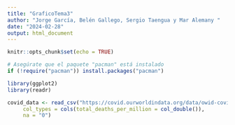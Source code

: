 ```yaml
---
title: "GraficoTema3"
author: "Jorge García, Belén Gallego, Sergio Taengua y Mar Alemany "
date: "2024-02-28"
output: html_document
---
```


```r
knitr::opts_chunk$set(echo = TRUE)
```

```r
# Asegúrate que el paquete "pacman" está instalado
if (!require("pacman")) install.packages("pacman")

```

```r
library(ggplot2)
library(readr)
```


```r
covid_data <- read_csv("https://covid.ourworldindata.org/data/owid-covid-data.csv", 
     col_types = cols(total_deaths_per_million = col_double()), 
     na = "0")
````
